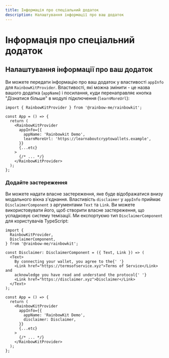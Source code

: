 ```yaml
---
title: Інформація про спеціальний додаток
description: Налаштування інформації про ваш додаток
---
```


# Інформація про спеціальний додаток

## Налаштування інформації про ваш додаток

Ви можете передати інформацію про ваш додаток у властивості `appInfo` для `RainbowKitProvider`. Властивості, які можна змінити - це назва вашого додатка (`appName`) і посилання, куди перенаправляє кнопка "Дізнатися більше" в модулі підключення (`learnMoreUrl`):

```tsx
import { RainbowKitProvider } from '@rainbow-me/rainbowkit';

const App = () => {
  return (
    <RainbowKitProvider
      appInfo={{
        appName: 'Rainbowkit Demo',
        learnMoreUrl: 'https://learnaboutcryptowallets.example',
      }}
      {...etc}
    >
      {/* ... */}
    </RainbowKitProvider>
  );
};
```

### Додайте застереження

Ви можете надати власне застереження, яке буде відображатися внизу модального вікна з'єднання. Властивість `disclaimer` у `appInfo` приймає `DisclaimerComponent` з аргументами `Text` та `Link`. Ви можете використовувати його, щоб створити власне застереження, що успадковує систему темізації. Ми експортуємо тип `DisclaimerComponent` для користувачів TypeScript:

```tsx
import {
  RainbowKitProvider,
  DisclaimerComponent,
} from '@rainbow-me/rainbowkit';

const Disclaimer: DisclaimerComponent = ({ Text, Link }) => (
  <Text>
    By connecting your wallet, you agree to the{' '}
    <Link href="https://termsofservice.xyz">Terms of Service</Link> and
    acknowledge you have read and understand the protocol{' '}
    <Link href="https://disclaimer.xyz">Disclaimer</Link>
  </Text>
);

const App = () => {
  return (
    <RainbowKitProvider
      appInfo={{
        appName: 'RainbowKit Demo',
        disclaimer: Disclaimer,
      }}
      {...etc}
    >
      {/* ... */}
    </RainbowKitProvider>
  );
};
```
